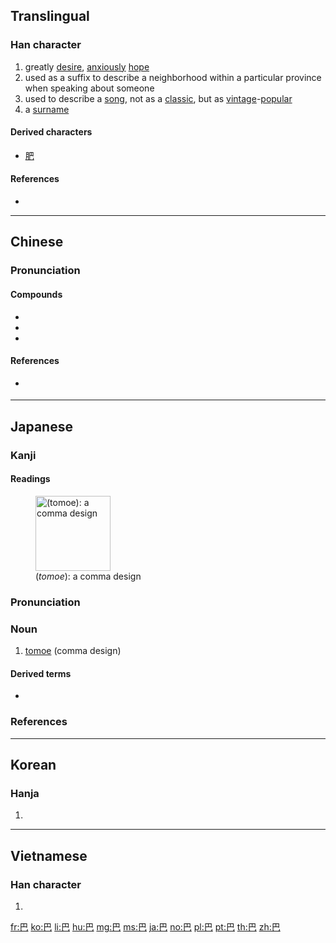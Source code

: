 {{also|色|笆|邑}}
==Translingual==

===Han character===
{{Han char|rn=49|rad=己|as=01|sn=4|four=77717|canj=AU|ids=⿴巳丨}}

# greatly [[desire]], [[anxiously]] [[hope]]
# used as a suffix to describe a neighborhood within a particular province when speaking about someone
# used to describe a [[song]], not as a [[classic]], but as [[vintage]]-[[popular]]
# a [[surname]]

====Derived characters====
* [[肥]]

====References====
* {{Han ref|kx=0327.010|dkj=08745|dj=0631.020|hdz=20985.010|uh=5DF4|ud=24052|bh=A4DA|bd=42202}}

----

==Chinese==
{{zh-forms}}

===Pronunciation===
{{zh-pron
|m=bā
|c=baa1
|h=pfs=pâ/pa
|mn=pa
|w=
|mc=y
|oc=y
|ma=
|cat=v,a,suf,pn
}}

====Compounds====
* {{zh-l|巴基斯坦|Bājīsītǎn|Pakistan}}
* {{zh-l|丹巴|tr=Dānbā}}
* {{zh-l|尾巴|tr=wěibā}}

====References====
* {{qual|Min Nan}} {{thcwd|41015}}

----

==Japanese==

===Kanji===
{{ja-kanji|grade=n|rs=己01}}

====Readings====
{{ja-readings|goon=[[へ]] (he)|kanon=[[は]] (ha)|kun=[[ともえ]] (tomoe), [[しゑと]] (shiweto)}}

{{wikipedia|lang=ja}}
{{ja-kanjitab|ともえ|yomi=k}}
[[File:Tomoe 2 left.png|120px|thumb|{{lang|ja|巴}} (''tomoe''): a comma design]]

===Pronunciation===
{{ja-pron|yomi=k|ともえ|acc=0|acc_ref=DJR}}

===Noun===
{{ja-noun|ともえ|ともゑ}}

# [[tomoe]] (comma design)

====Derived terms====
* {{ja-r|卍巴|まんじともえ}}

===References===
<references/>

----

==Korean==

===Hanja===
{{ko-hanja|hangeul=파|rv=pa|mr=p'a}}

# {{defn|lang=ko|sort=己01}}

----

==Vietnamese==

===Han character===
{{vi-hantu|[[ba]], [[bơ]], [[va]]|rs=己01}}

# {{defn|lang=vi|sort=己01}}

[[fr:巴]]
[[ko:巴]]
[[li:巴]]
[[hu:巴]]
[[mg:巴]]
[[ms:巴]]
[[ja:巴]]
[[no:巴]]
[[pl:巴]]
[[pt:巴]]
[[th:巴]]
[[zh:巴]]